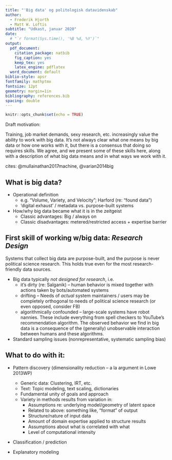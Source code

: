 ```yaml
---
title: "'Big data' og politologisk datavidenskab"
author:
  - Frederik Hjorth
  - Matt W. Loftis
subtitle: "Udkast, januar 2020"
date:
  # "`r format(Sys.time(), '%B %d, %Y')`"
output:
  pdf_document:
    citation_package: natbib
    fig_caption: yes
    keep_tex: yes
    latex_engine: pdflatex
  word_document: default
biblio-style: apsr
fontfamily: mathptmx
fontsize: 12pt
geometry: margin=1in
bibliography: references.bib
spacing: double
---
```


```r
knitr::opts_chunk$set(echo = TRUE)
```


Draft motivation:

Training, job market demands, sexy research, etc. increasingly value the ability to work with big data. It's not always clear what one means by big data or how one works with it, but there is a consensus that doing so requires skills. We agree, and we present some of these skills here, along with a description of what big data means and in what ways we work with it.

cites: @mullainathan2017machine, @varian2014big

## What is big data?

- Operational definition
  - e.g. "Volume, Variety, and Velocity"; Harford (re: "found data")
  - 'digital exhaust' / metadata vs. purpose-built systems
- How/why big data became what it is in the zeitgeist
  - Classic advantages: Big / always on
  - Classic disadvantages: metered/restricted access + expertise barrier



## First skill of working w/big data: *Research Design*

Systems that collect big data are purpose-built, and the purpose is never political science research. This holds true even for the most research-friendly data sources.

<!-- Include example about retsinformation.dk?? Ministry titles in official metadata reflect "current" institutional structure and throws out information contemporary to older data. This creates a massive headache for researchers, but it makes perfect sense for running an efficient bookkeeping operation for the central bureaucracy. Furthermore, there are not metadata linking laws to the decrees, regulations, etc. that they enable. This system would be superfluous and redundant since retsinformation is a broad-based clearing house and wouldn't necessarily be the tool of choice for legal advisors drafing secondary legislation within the line ministries. The data in the official gazette are complete, but they come with major biases caused directly by the fact that--even this public, non-partisan resource--is built with a purpose that is different from (not necessarily opposed to) political science research.

To cap it off, retsinformation.dk isn't finished evolving. It will continue to develop in ways that may or may not benefit political science research as its maintainers' and users' needs and preferences change.-->

- Big data typically *not designed for research*, i.e.
  - it's dirty (re: Salganik) -- human behavior is mixed together with actions taken by bots/automated systems
  - drifting -- Needs of *actual* system maintainers / users may be completely orthogonal to needs of political science research (or even opposed, consider FB)
  - algorithmically confounded -- large-scale systems have robot nannies. These include everything from spell checkers to YouTube's recommendation algorithm. The observed behavior we find in big data is a consequence of the (generally) unobservable interaction between humans and these algorithms.

- Standard sampling issues (nonrepresentative, systematic sampling bias)




## What to do with it:

- Pattern discovery (dimensionality reduction -- a la argument in Lowe 2013WP)
  - Generic data: Clustering, IRT, etc.
  - Text: Topic modeling, text scaling, dictionaries
  - Fundamental unity of goals and approach
  - Variety in methods results from variation in:
    - Assumptions re: underlying model/geometry of latent space
    - Related to above: something like, "format" of output
    - Structure/nature of input data
    - Amount of domain expertise applied to structure results
    - Assumptions about what is correlated with what
    - Level of computational intensity

- Classification / prediction

- Explanatory modeling



<!-- ## Skills -->

<!-- - Data collection / management -->
<!-- -  -->
